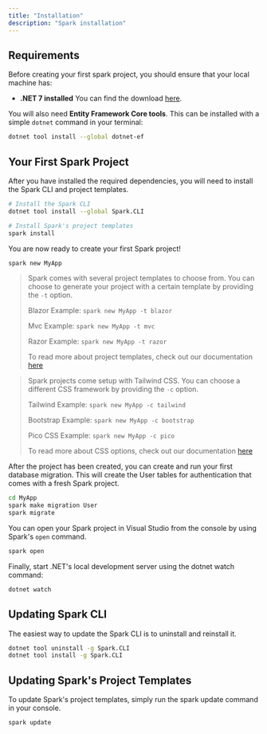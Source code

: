 ```yaml
---
title: "Installation"
description: "Spark installation"
---
```


## Requirements
Before creating your first spark project, you should ensure that your local machine has:

- **.NET 7 installed** You can find the download [here](https://dotnet.microsoft.com/en-us/download/dotnet/7.0).

You will also need **Entity Framework Core tools**. This can be installed with a simple `dotnet` command in your terminal:
```bash
dotnet tool install --global dotnet-ef
```

## Your First Spark Project
After you have installed the required dependencies, you will need to install the Spark CLI and project templates.
```bash
# Install the Spark CLI
dotnet tool install --global Spark.CLI

# Install Spark's project templates
spark install
```

You are now ready to create your first Spark project!
```bash
spark new MyApp
```

>
> Spark comes with several project templates to choose from. You can choose to generate your project with a certain template by providing the `-t` option.
> 
> Blazor
> Example: `spark new MyApp -t blazor`
>
> Mvc
> Example: `spark new MyApp -t mvc`
>
> Razor
> Example: `spark new MyApp -t razor`
>
> To read more about project templates, check out our documentation [here](/docs/project-templates)
>

>
> Spark projects come setup with Tailwind CSS. You can choose a different CSS framework by providing the `-c` option.
>
> Tailwind
> Example: `spark new MyApp -c tailwind`
>
> Bootstrap
> Example: `spark new MyApp -c bootstrap`
>
> Pico CSS
> Example: `spark new MyApp -c pico`
>
> To read more about CSS options, check out our documentation [here](/docs/frontend#css-framework-options)
>

After the project has been created, you can create and run your first database migration. This will create the User tables for authentication that comes with a fresh Spark project.
```bash
cd MyApp
spark make migration User
spark migrate
```

You can open your Spark project in Visual Studio from the console by using Spark's `open` command.
```bash
spark open
```

Finally, start .NET's local development server using the dotnet watch command:
```bash
dotnet watch
```

## Updating Spark CLI
The easiest way to update the Spark CLI is to uninstall and reinstall it.
```bash
dotnet tool uninstall -g Spark.CLI
dotnet tool install -g Spark.CLI
```

## Updating Spark's Project Templates
To update Spark's project templates, simply run the spark update command in your console.
```bash
spark update
```